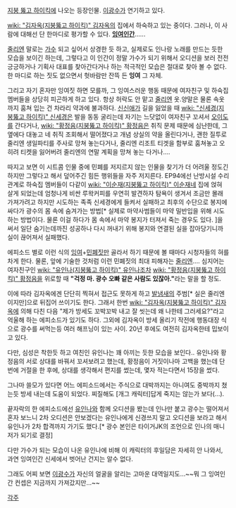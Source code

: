 [[지붕 뚫고 하이킥]]에 나오는 등장인물.  [[이광수]]가 연기하고 있다.

[[wiki: "김자옥(지붕뚫고 하이킥)" 김자옥]]의 집에서 하숙하고 있는 중이다. 그러나, 이 사람에 대해선 단 한마디로 평가할 수 있다. '''[[잉여인간]]'''......

[[줄리엔]] 말로는 [[가수]] 되고 싶어서 상경한 듯 하고, 실제로도 인나랑 노래를 만드는 듯한 모습을 보이긴 하는데, 그렇다고 이 인간이 정말 가수가 되기 위해서 오디션을 보러 전전긍긍하거나 기획사 대표를 찾아간다거나 하는 적극적인 모습은 절대로 찾아 볼 수 없다. 한 마디로 하는 짓도 없으면서 헛바람만 잔뜩 든 '''잉여''' 그 자체.

그리고 자기 혼자만 잉여짓 하면 모를까, 그 잉여스러운 행동 때문에 여자친구 및 하숙집 멤버들을 상당히 피곤하게 하고 있다. 항상 허락도 안 맡고 [[줄리엔]] 옷.양말은 물론 속옷까지 훔쳐 입는 건 차라리 약과에 불과하다. [[신신애]]가 길을 잃었을 때 [[wiki: "신세경(지붕뚫고 하이킥)" 신세경]]은 발을 동동 굴리는데 자기는 느닷없이 여자친구 꼬셔서 [[오이도]]를 간다거나, [[wiki: "황정음(지붕뚫고 하이킥)" 황정음]]은 취직 문제 때문에 심난한데, 그 옆에다 대놓고 네 취직 조회해서 떨어졌다고 개념 상실의 약을 올린다거나, 괜한 질투로 줄리엔 생일파티를 주사로 망쳐 놓는다거나, 줄리엔 리조트 티겟을 함부로 훔쳐놓고 오히려 티켓을 잃어버려 줄리엔의 연말 계획을 망쳐 놓는 다거나....

따지고 보면 이 시트콤 인물 중에 민폐를 저지르지 않는 인물을 찾기가 더 어려울 정도긴 하지만 그렇다고 해서 덮어주긴 힘든 행위들을 자주 저지른다. EP94에선 난방시설 수리 관계로 하숙집 멤버들이 다같이 [[wiki: "이순재(지붕뚫고 하이킥)" 이순재]]네 집에 얹혀 살게 되었는데 엄청나게 비싼 루왁커피를 우연히 발견하자 탐욕이 생겨서 조금만 몰래 가져가려고 하지만 시도하는 족족 신세경에게 들켜서 실패하고 최후의 수단으로 봉지에 싸다가 광수의 몸 속에 숨겨가는 방법[* 실제로 마약사범들이 마약 밀반입을 위해 시도하는 방법이다. 물론 이걸 하다가 몸 속에서 마약 봉지가 터져서 죽는 경우도 있다. ]을 써서 일단 숨기는데까진 성공하나 다시 꺼내기 위해 봉지와 연결된 실을 잡아당기니까 실이 끊어져서 실패했다.

에피소드 별로 이런 식의 [[잉여]]+[[민폐]]짓만 골라서 하기 때문에 볼 때마다 시청자들의 혀를 차게 한다.  물론, 앞에 기술한 것처럼 이런 민폐짓의 최대 피해자는 [[줄리엔]].... 심지어는 여자친구인 [[wiki: "유인나(지붕뚫고 하이킥)" 유인나]]조차 [[wiki: "황정음(지붕뚫고 하이킥)" 황정음]]을 위로할 때 '''"걱정 마. 광수 오빠 같은 사람도 있잖아."'''라는 말을 할 정도. 

이에 따라 김자옥에겐 단단히 찍혀서 접근도 못하게 하고 [[발냄새]]의 주범[* 실은 줄리엔이지만]으로 뒤집어 쓰이기도 한다. 그래서 한번 [[wiki: "김자옥(지붕뚫고 하이킥)" 김자옥]]에 의해 다친 다음 "제가 방세도 꼬박꼬박 내고 잘 씻는데 왜 나한테 그러세요?"라고 억울해 하는 에피소드가 있기도 하다. 그외에 김자옥이 방세 올리기 작전에 행동대장 식으로 광수를 써먹는등 여러 해프닝이 있는 사이. 
20년 후에도 여전히 김자옥한테 밉보이고 있다.

다만, 심성은 착한듯 하고 여친인 유인나는 꽤 아끼는 듯한 모습을 보인다.. 유인나와 황정음의 서로 상대를 바꿔서 꼬셔보려고 했는데, 황정음이 거짓이나마 고백을 했는데 단번에 거절을 한 후에, 상대를 생각해서 편지를 썼는데, 몇자 적는다면서 15장을 썼다.

그나마 쓸모가 있다면 어느 에피소드에서는 주식으로 대박까지는 아니여도 중박까지 쳤는듯 방세 내는데 도움이 되었다. 찌질해도 [개그 캐릭터]답게 죽지는 않는가 보다(...).

끝자락의 한 에피소드에선 [[유인나]]와 함께 오디션을 봤는데 인나만 붙고 광수는 떨어져서 혼자 보느니 2차 오디션은 안보겠다는 유인나에게 신경쓰지 말고 오디션을 보라고 해서 유인나가 2차 합격까지 가기도 했다.[* 광수 본인은 타이거JK의 조언으로 인나의 매니저가 되기로 결정]

다만 가수가 되는 모습이 나온 유인나에 비해 이 캐릭터의 후일담은 자세히 안 나와서, 과연 잉여인간 신세에서 벗어난 건지는 알수 없다. 

그래도 어찌 보면 [[이광수]]가 자신의 얼굴을 알리는 고마운 대역일지도...~~뭐 그 잉여인간 컨셉은 지금까지 가져갔지만...~~

[[각주]] 


